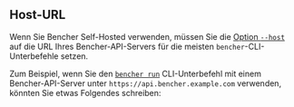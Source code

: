 
## Host-URL

Wenn Sie Bencher Self-Hosted verwenden,
müssen Sie die [Option `--host`][host option]
auf die URL Ihres Bencher-API-Servers für die meisten `bencher`-CLI-Unterbefehle setzen.

Zum Beispiel, wenn Sie den <code><a href="/de/docs/explanation/bencher-run/">bencher run</a></code> CLI-Unterbefehl
mit einem Bencher-API-Server unter `https://api.bencher.example.com` verwenden,
könnten Sie etwas Folgendes schreiben:

<BencherRunCode />

[host option]: /de/docs/explanation/bencher-run/#--host-url